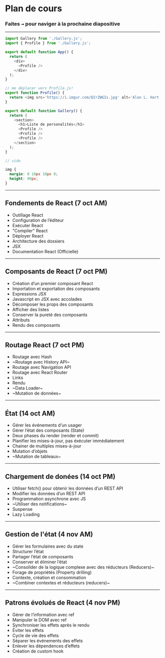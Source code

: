 
# Plan de cours

### Faites <kbd>→</kbd> pour naviger à la prochaine diapositive

---

<Sandpack>

```js App.js
import Gallery from './Gallery.js';
import { Profile } from './Gallery.js';

export default function App() {
  return (
    <div>
      <Profile />
    </div>
  );
}
```

```js Gallery.js active
// me déplacer vers Profile.js!
export function Profile() {
  return <img src='https://i.imgur.com/QIrZWGIs.jpg' alt='Alan L. Hart' />;
}

export default function Gallery() {
  return (
    <section>
      <h1>Liste de personalités</h1>
      <Profile />
      <Profile />
      <Profile />
    </section>
  );
}
```

```js Profile.js
// vide
```

```css
img {
  margin: 0 10px 10px 0;
  height: 90px;
}
```

</Sandpack>

---

## Fondements de React (7 oct AM)

- Outillage React
- Configuration de l’éditeur
- Exécuter React
- "Compiler" React
- Déployer React
- Architecture des dossiers
- JSX
- Documentation React (Officielle)

---

## Composants de React (7 oct PM)

- Création d’un premier composant React
- Importation et exportation des composants
- Expressions JSX
- Javascript en JSX avec accolades
- Décomposer les props des composants
- Afficher des listes
- Conserver la pureté des composants
- Attributs
- Rendu des composants

---

## Routage React (7 oct PM)

- Routage avec Hash
- ~Routage avec History API~
- Routage avec Navigation API
- Routage avec React Router
- Links
- Rendu
- ~Data Loader~
- ~Mutation de données~

---

## État (14 oct AM)

- Gérer les événements d’un usager
- Gérer l’état des composants (State)
- Deux phases du render (render et commit)
- Planifier les mises-à-jour, pas éxécuter immédiatement
- Chainer de multiples mises-à-jour
- Mutation d’objets
- ~Mutation de tableaux~

---

## Chargement de donées (14 oct PM)

- Utiliser fetch() pour obtenir les données d’un REST API
- Modifier les données d’un REST API
- Programmation asynchrone avec JS
- ~Utiliser des notifications~
- Suspense
- Lazy Loading

---

## Gestion de l'état (4 nov AM)

- Gérer les formulaires avec du state
- Structurer l’état
- Partager l’état de composants
- Conserver et éliminer l’état
- ~Consolider de la logique complexe avec des réducteurs (Reducers)~
- Forage de propriétés (Property drilling)
- Contexte, création et consommation
- ~Combiner contextes et réducteurs (reducers)~

---

## Patrons évolués de React (4 nov PM)

- Gérer de l’information avec ref
- Manipuler le DOM avec ref
- Synchroniser les effets après le rendu
- Éviter les effets
- Cycle de vie des effets
- Séparer les événements des effets
- Enlever les dépendences d’effets
- Création de custom hook
